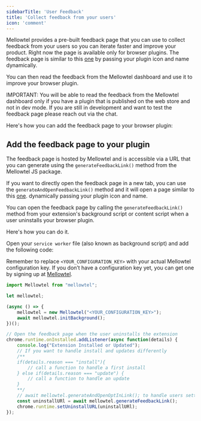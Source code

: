 ```yaml
---
sidebarTitle: 'User Feedback'
title: 'Collect feedback from your users'
icon: 'comment'
---
```


Mellowtel provides a pre-built feedback page that you can use to collect feedback from your users so you can iterate faster and improve your product.
Right now the page is available only for browser plugins. The feedback page is similar to this [one](https://www.mellowtel.com/uninstall-feedback/?extension_id=testId&configuration_key=testConfiguration) by passing your plugin icon and name dynamically.

You can then read the feedback from the Mellowtel dashboard and use it to improve your browser plugin.

IMPORTANT: You will be able to read the feedback from the Mellowtel dashboard only if you have a plugin that is published on the web store and not in dev mode.
If you are still in development and want to test the feedback page please reach out via the chat.

Here's how you can add the feedback page to your browser plugin:


## Add the feedback page to your plugin

The feedback page is hosted by Mellowtel and is accessible via a URL that you can generate using the `generateFeedbackLink()` method from the Mellowtel JS package.

If you want to directly open the feedback page in a new tab, you can use the `generateAndOpenFeedbackLink()` method and it will open a page similar to this [one](https://www.mellowtel.com/uninstall-feedback/?extension_id=testId&configuration_key=testConfiguration). dynamically passing your plugin icon and name.

You can open the feedback page by calling the `generateFeedbackLink()` method from your extension's background script or content script when a user uninstalls your browser plugin.

Here's how you can do it.

Open your `service worker` file (also known as background script) and add the following code:

Remember to replace `<YOUR_CONFIGURATION_KEY>` with your actual Mellowtel configuration key. If you don’t have a configuration key yet, you can get one by signing up at [Mellowtel](https://www.mellowtel.com/mellowtel-auth/).

```javascript
import Mellowtel from "mellowtel";

let mellowtel;

(async () => {
    mellowtel = new Mellowtel("<YOUR_CONFIGURATION_KEY>");
    await mellowtel.initBackground();
})();

// Open the feedback page when the user uninstalls the extension
chrome.runtime.onInstalled.addListener(async function(details) {
    console.log("Extension Installed or Updated");
    // If you want to handle install and updates differently
    /**
    if(details.reason === "install"){
        // call a function to handle a first install
    } else if(details.reason === "update") {
        // call a function to handle an update
    }
    **/
    // await mellowtel.generateAndOpenOptInLink(); to handle users settings. For more details: opt-in-out docs
    const uninstallURl = await mellowtel.generateFeedbackLink();
    chrome.runtime.setUninstallURL(uninstallURl);
});
```

